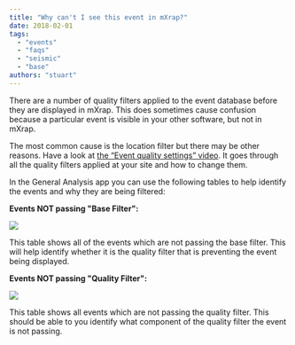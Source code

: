 ```yaml
---
title: "Why can't I see this event in mXrap?"
date: 2018-02-01
tags:
  - "events"
  - "faqs"
  - "seismic"
  - "base"
authors: "stuart"
---
```


There are a number of quality filters applied to the event database before they are displayed in mXrap. This does sometimes cause confusion because a particular event is visible in your other software, but not in mXrap.

The most common cause is the location filter but there may be other reasons. Have a look at [the “Event quality settings” video](https://www.mxrap.com/mxvideos/link/16). It goes through all the quality filters applied at your site and how to change them.

In the General Analysis app you can use the following tables to help identify the events and why they are being filtered:

**Events NOT passing "Base Filter":**

![](/img/Events-not-passing-base-filter.png)

This table shows all of the events which are not passing the base filter. This will help identify whether it is the quality filter that is preventing the event being displayed.

**Events NOT passing "Quality Filter":**

![](/img/Events-not-passing-quality-filter.png)

This table shows all events which are not passing the quality filter. This should be able to you identify what component of the quality filter the event is not passing.
